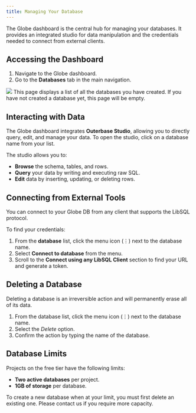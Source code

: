 ```yaml
---
title: Managing Your Database
---
```


The Globe dashboard is the central hub for managing your databases. It provides an integrated studio for data manipulation and the credentials needed to connect from external clients.

## Accessing the Dashboard

1. Navigate to the Globe dashboard.
2. Go to the **Databases** tab in the main navigation.

<Image src="/assets/database-view.png" />

<Info>
  This page displays a list of all the databases you have created. If you have
  not created a database yet, this page will be empty.
</Info>

## Interacting with Data

The Globe dashboard integrates **Outerbase Studio**, allowing you to directly query, edit, and manage your data. To open the studio, click on a database name from your list.

The studio allows you to:

- **Browse** the schema, tables, and rows.
- **Query** your data by writing and executing raw SQL.
- **Edit** data by inserting, updating, or deleting rows.

## Connecting from External Tools

You can connect to your Globe DB from any client that supports the LibSQL protocol.

To find your credentials:

1. From the **database** list, click the menu icon (⋮) next to the database name.
2. Select **Connect to database** from the menu.
3. Scroll to the **Connect using any LibSQL Client** section to find your URL and generate a token.

## Deleting a Database

Deleting a database is an irreversible action and will permanently erase all of its data.

1. From the database list, click the menu icon (⋮) next to the database name.
2. Select the _Delete_ option.
3. Confirm the action by typing the name of the database.

## Database Limits

Projects on the free tier have the following limits:

- **Two active databases** per project.
- **1GB of storage** per database.

To create a new database when at your limit, you must first delete an existing one. Please contact us if you require more capacity.
